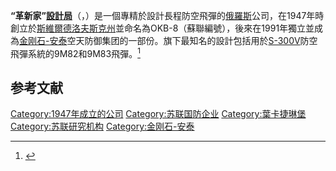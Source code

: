 {{Infobox company
| name = OKB Novator / OKB Lyulev<br />革新家设计局
| former_names = [[設計局|OKB-8]]設計局
| logo = <!-- 檔案不存在 NPO_Novator_logo.png ，可從英文維基百科取得 -->
| logo_size = 
| type = [[股份有限公司|股份有限公司]]
| industry = [[國防工業|國防工業]]
| fate = 
| predecessor = <!-- or: | predecessors = -->
| successor = <!-- or: | successors = -->
| founded = 1947年
| founder = <!-- or: | founders = -->
| defunct = <!-- {{End date|YYYY|MM|DD}} -->
| location = {{RUS}}[[葉卡捷琳堡|葉卡捷琳堡]]
| area_served = <!-- or: | areas_served = -->
| key_people = 
| products = [[面對空導彈|防空導彈]]，[[導彈|導彈]]，[[巡航導彈|巡航導彈]]，[[反彈道導彈|反彈道導彈]]
| owner = <!-- or: | owners = -->
| num_employees = 
| num_employees_year = <!-- Year of num_employees data (if known) -->
| parent = [[金刚石-安泰|金刚石-安泰]]
| website = {{URL|okb-novator.ru}}
}}
{{组织奖励|{{列宁勋章|type = organization}}}}
'''“革新家”[[設計局|設計局]]'''（{{lang-ru|ОКБ «Новатор»|OKB Novator}}，{{lang-en|Novator Design Bureau}}）是一個專精於設計長程防空飛彈的[[俄羅斯|俄羅斯]]公司，在1947年時創立於[[斯維爾德洛夫斯克州|斯維爾德洛夫斯克州]]並命名為OKB-8（蘇聯編號），後來在1991年獨立並成為[[金刚石-安泰|金刚石-安泰]]空天防御集团的一部份。旗下最知名的設計包括用於[[S-300V|S-300V]]防空飛彈系統的9M82和9M83飛彈。<ref>{{cite web |author=黄山伐 |title=俄向伊朗推销S-300VM：可同时拦16枚弹道导弹 |url=http://www.cssn.cn/jsx/wqzb_jsx/201503/t20150312_1543537.shtml |publisher=[[新民晚报|新民晚报]] |accessdate=2019-05-05 |archiveurl=https://web.archive.org/web/20150325094723/http://cssn.cn/jsx/wqzb_jsx/201503/t20150312_1543537.shtml |archivedate=2015-03-25 |date=2015-03-13}}</ref>
==参考文献==
{{reflist}}
{{苏联及俄罗斯联邦武器设计制造机构}}
[[Category:1947年成立的公司|Category:1947年成立的公司]]
[[Category:苏联国防企业|Category:苏联国防企业]]
[[Category:葉卡捷琳堡|Category:葉卡捷琳堡]]
[[Category:苏联研究机构|Category:苏联研究机构]]
[[Category:金刚石-安泰|Category:金刚石-安泰]]
{{company-stub}}